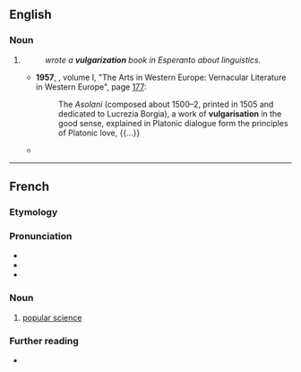 ==English==

===Noun===
{{en-noun|~}}

# {{standard spelling of|en|vulgarization|from=non-Oxford}}
#: ''{{w|William Edward Collinson}} wrote a '''vulgarization''' book in Esperanto about linguistics.''
#* '''1957''', ''{{w|The New Cambridge Modern History}}'', volume I, "The Arts in Western Europe: Vernacular Literature in Western Europe", page [http://books.google.com/books?id=WxU9AAAAIAAJ&q=vulgarisation&pg=PA177 177]:
#*: The ''Asolani'' (composed about 1500–2, printed in 1505 and dedicated to Lucrezia Borgia), a work of '''vulgarisation''' in the good sense, explained in Platonic dialogue form the principles of Platonic love, {{...}}
#* {{quote-book|en|year=1995|author=Paul Melia|title=David Hockney|isbn=0719044057|page=24
|passage=Artistic practices which adopt the traits of popular culture, whether in the art objects themselves, or in the ways they are disseminated, are seen to involve the '''vulgarisation''' of art.}}

----

==French==

===Etymology===
{{af|fr|vulgariser|-ation}}

===Pronunciation===
* {{fr-IPA}}
* {{audio|fr|Fr-Paris--vulgarisation.ogg|Audio (Paris)}}
* {{audio|fr|LL-Q150 (fra)-WikiLucas00-vulgarisation.wav|Audio}}

===Noun===
{{fr-noun|f}}

# [[popular science]]

===Further reading===
* {{R:TLFi}}